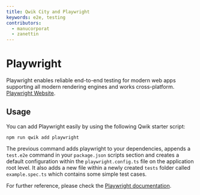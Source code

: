 ```yaml
---
title: Qwik City and Playwright
keywords: e2e, testing
contributors:
  - manucorporat
  - zanettin
---
```


# Playwright

Playwright enables reliable end-to-end testing for modern web apps supporting all modern rendering engines and works cross-platform. [Playwright Website](https://playwright.dev/).

## Usage

You can add Playwright easily by using the following Qwik starter script:

```shell
npm run qwik add playwright
```

The previous command adds playwright to your dependencies, appends a `test.e2e` command in your `package.json` scripts section and creates a default configuration within the `playwright.config.ts` file on the application root level.
It also adds a new file within a newly created `tests` folder called `example.spec.ts` which contains some simple test cases.

For further reference, please check the [Playwright documentation](https://playwright.dev/docs/intro).
